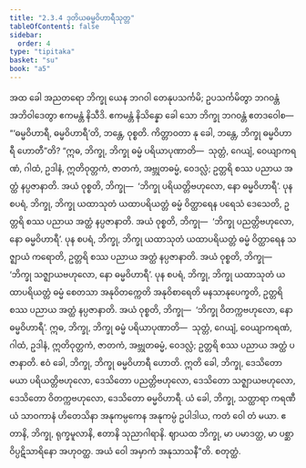 ```yaml
---
title: "2.3.4 ဒုတိယဓမ္မဝိဟာရီသုတ္တ"
tableOfContents: false
sidebar:
  order: 4
type: "tipitaka"
basket: "su"
book: "a5"
---
```



<DynamicBreadcrumb />

<Division number="74" book="a5" e="ch" v="16" p="77">

<Paragraph number="451" book="a5">
အထ ခေါ အညတရော ဘိက္ခု ယေန ဘဂဝါ တေနုပသင်္ကမိ; ဥပသင်္ကမိတွာ ဘဂဝန္တံ အဘိဝါဒေတွာ ဧကမန္တံ နိသီဒိ. ဧကမန္တံ နိသိန္နော ခေါ သော ဘိက္ခု ဘဂဝန္တံ ဧတဒဝေါစ—  “‘ဓမ္မဝိဟာရီ, ဓမ္မဝိဟာရီ’တိ, ဘန္တေ, ဝုစ္စတိ. ကိတ္တာဝတာ နု ခေါ, ဘန္တေ, ဘိက္ခု ဓမ္မဝိဟာရီ ဟောတီ”တိ?
</Paragraph>

<Paragraph number="452" book="a5">
“ဣဓ, ဘိက္ခု, ဘိက္ခု ဓမ္မံ ပရိယာပုဏာတိ—  သုတ္တံ, ဂေယျံ, ဝေယျာကရဏံ, ဂါထံ, ဥဒါနံ, ဣတိဝုတ္တကံ, ဇာတကံ, အဗ္ဘုတဓမ္မံ, ဝေဒလ္လံ; ဥတ္တရိ စဿ ပညာယ အတ္ထံ နပ္ပဇာနာတိ. အယံ ဝုစ္စတိ, ဘိက္ခု—  ‘ဘိက္ခု ပရိယတ္တိဗဟုလော, နော ဓမ္မဝိဟာရီ’.
</Paragraph>

<Paragraph number="453" book="a5">
ပုန စပရံ, ဘိက္ခု, ဘိက္ခု ယထာသုတံ ယထာပရိယတ္တံ ဓမ္မံ ဝိတ္ထာရေန ပရေသံ ဒေသေတိ, ဥတ္တရိ စဿ ပညာယ အတ္ထံ နပ္ပဇာနာတိ. အယံ ဝုစ္စတိ, ဘိက္ခု—  ‘ဘိက္ခု ပညတ္တိဗဟုလော, နော ဓမ္မဝိဟာရီ’.
</Paragraph>

<Paragraph number="454" book="a5">
ပုန စပရံ, ဘိက္ခု, ဘိက္ခု ယထာသုတံ ယထာပရိယတ္တံ ဓမ္မံ ဝိတ္ထာရေန သဇ္ဈာယံ ကရောတိ, ဥတ္တရိ စဿ ပညာယ အတ္ထံ နပ္ပဇာနာတိ. အယံ ဝုစ္စတိ, ဘိက္ခု—  ‘ဘိက္ခု သဇ္ဈာယဗဟုလော, နော ဓမ္မဝိဟာရီ’.
</Paragraph>

<Paragraph number="455" book="a5">
ပုန စပရံ, ဘိက္ခု, ဘိက္ခု ယထာသုတံ ယထာပရိယတ္တံ ဓမ္မံ စေတသာ အနုဝိတက္ကေတိ အနုဝိစာရေတိ မနသာနုပေက္ခတိ, ဥတ္တရိ စဿ ပညာယ အတ္ထံ နပ္ပဇာနာတိ. အယံ ဝုစ္စတိ, ဘိက္ခု—  ‘ဘိက္ခု ဝိတက္ကဗဟုလော, နော ဓမ္မဝိဟာရီ’.
</Paragraph>

<Paragraph number="456" book="a5">
ဣဓ, ဘိက္ခု, ဘိက္ခု ဓမ္မံ ပရိယာပုဏာတိ—  သုတ္တံ, ဂေယျံ, ဝေယျာကရဏံ, ဂါထံ, ဥဒါနံ, ဣတိဝုတ္တကံ, ဇာတကံ, အဗ္ဘုတဓမ္မံ, ဝေဒလ္လံ; ဥတ္တရိ စဿ ပညာယ အတ္ထံ ပဇာနာတိ. ဧဝံ ခေါ, ဘိက္ခု, ဘိက္ခု ဓမ္မဝိဟာရီ ဟောတိ.
</Paragraph>

<Paragraph number="457" book="a5">
ဣတိ ခေါ, ဘိက္ခု, ဒေသိတော မယာ ပရိယတ္တိဗဟုလော, ဒေသိတော ပညတ္တိဗဟုလော, ဒေသိတော သဇ္ဈာယဗဟုလော, ဒေသိတော ဝိတက္ကဗဟုလော, ဒေသိတော ဓမ္မဝိဟာရီ. ယံ ခေါ, ဘိက္ခု, သတ္ထာရာ ကရဏီယံ သာဝကာနံ ဟိတေသိနာ အနုကမ္ပကေန အနုကမ္ပံ ဥပါဒါယ, ကတံ ဝေါ တံ မယာ. ဧတာနိ, ဘိက္ခု, ရုက္ခမူလာနိ, ဧတာနိ သုညာဂါရာနိ. ဈာယထ ဘိက္ခု, မာ ပမာဒတ္ထ, မာ ပစ္ဆာ ဝိပ္ပဋိသာရိနော အဟုဝတ္ထ. အယံ ဝေါ အမှာကံ အနုသာသနီ”တိ.

</Paragraph>
</Division>

<Paragraph number="458" type="center" book="a5">
စတုတ္ထံ.
</Paragraph>